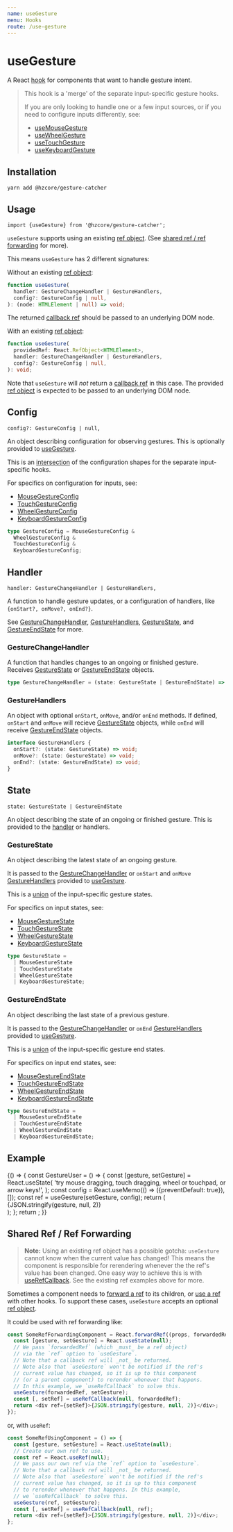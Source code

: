 ```yaml
---
name: useGesture
menu: Hooks
route: /use-gesture
---
```



# useGesture

A React [hook] for components that want to handle gesture intent.

> This hook is a 'merge' of the separate input-specific gesture hooks.
>
> If you are only looking to handle one or a few input sources,
> or if you need to configure inputs differently, see:
>
> - [useMouseGesture]
> - [useWheelGesture]
> - [useTouchGesture]
> - [useKeyboardGesture]

## Installation

```shell
yarn add @hzcore/gesture-catcher
```

## Usage

```
import {useGesture} from '@hzcore/gesture-catcher';
```

`useGesture` supports using an existing [ref object].
(See [shared ref / ref forwarding] for more).

This means `useGesture` has 2 different signatures:

Without an existing [ref object]:

```ts
function useGesture(
  handler: GestureChangeHandler | GestureHandlers,
  config?: GestureConfig | null,
): (node: HTMLElement | null) => void;
```

The returned [callback ref] should be passed to an underlying DOM node.

With an existing [ref object]:

```ts
function useGesture(
  providedRef: React.RefObject<HTMLElement>,
  handler: GestureChangeHandler | GestureHandlers,
  config?: GestureConfig | null,
): void;
```

Note that `useGesture` will _not_ return a [callback ref] in this case.
The provided [ref object] is expected to be passed to an underlying DOM node.

## Config

`config?: GestureConfig | null,`

An object describing configuration for observing gestures.
This is optionally provided to [useGesture].

This is an [intersection] of the configuration shapes
for the separate input-specific hooks.

For specifics on configuration for inputs, see:

- [MouseGestureConfig]
- [TouchGestureConfig]
- [WheelGestureConfig]
- [KeyboardGestureConfig]

```ts
type GestureConfig = MouseGestureConfig &
  WheelGestureConfig &
  TouchGestureConfig &
  KeyboardGestureConfig;
```

## Handler

`handler: GestureChangeHandler | GestureHandlers,`

A function to handle gesture updates, or a configuration of handlers,
like `{onStart?, onMove?, onEnd?}`.

See [GestureChangeHandler], [GestureHandlers],
[GestureState], and [GestureEndState] for more.

### GestureChangeHandler

A function that handles changes to an ongoing or finished gesture.
Receives [GestureState] or [GestureEndState] objects.

```ts
type GestureChangeHandler = (state: GestureState | GestureEndState) => void;
```

### GestureHandlers

An object with optional `onStart`, `onMove`, and/or `onEnd` methods.
If defined, `onStart` and `onMove` will recieve [GestureState] objects,
while `onEnd` will receive [GestureEndState] objects.

```ts
interface GestureHandlers {
  onStart?: (state: GestureState) => void;
  onMove?: (state: GestureState) => void;
  onEnd?: (state: GestureEndState) => void;
}
```

## State

`state: GestureState | GestureEndState`

An object describing the state of an ongoing or finished gesture.
This is provided to the [handler] or handlers.

### GestureState

An object describing the latest state of an ongoing gesture.

It is passed to the [GestureChangeHandler]
or `onStart` and `onMove` [GestureHandlers] provided to [useGesture].

This is a [union] of the input-specific gesture states.

For specifics on input states, see:

- [MouseGestureState]
- [TouchGestureState]
- [WheelGestureState]
- [KeyboardGestureState]

```ts
type GestureState =
  | MouseGestureState
  | TouchGestureState
  | WheelGestureState
  | KeyboardGestureState;
```

### GestureEndState

An object describing the last state of a previous gesture.

It is passed to the [GestureChangeHandler]
or `onEnd` [GestureHandlers] provided to [useGesture].

This is a [union] of the input-specific gesture end states.

For specifics on input end states, see:

- [MouseGestureEndState]
- [TouchGestureEndState]
- [WheelGestureEndState]
- [KeyboardGestureEndState]

```ts
type GestureEndState =
  | MouseGestureEndState
  | TouchGestureEndState
  | WheelGestureEndState
  | KeyboardGestureEndState;
```

## Example

<Playground>
  {() => {
    const GestureUser = () => {
      const [gesture, setGesture] = React.useState(
        'try mouse dragging, touch dragging, wheel or touchpad, or arrow keys!',
      );
      const config = React.useMemo(() => ({preventDefault: true}), []);
      const ref = useGesture(setGesture, config);
      return (
        <div
          ref={ref}
          style={{
            display: 'flex',
            justifyContent: 'center',
            alignItems: 'center',
            width: '100%',
            height: 250,
            fontSize: '2em',
          }}
        >
          {JSON.stringify(gesture, null, 2)}
        </div>
      );
    };
    return <GestureUser />;
  }}
</Playground>

## Shared Ref / Ref Forwarding

> **Note:** Using an existing ref object has a possible gotcha:
> `useGesture` cannot know when the current value has changed!
> This means the component is responsible for rerendering
> whenever the the ref's value has been changed.
> One easy way to achieve this is with [useRefCallback].
> See the existing ref examples above for more.

Sometimes a component needs to [forward a ref] to its children,
or [use a ref][useref] with other hooks.
To support these cases, `useGesture` accepts an optional [ref object].

It could be used with ref forwarding like:

```js
const SomeRefForwardingComponent = React.forwardRef((props, forwardedRef) => {
  const [gesture, setGesture] = React.useState(null);
  // We pass `forwardedRef` (which _must_ be a ref object)
  // via the `ref` option to `useGesture`.
  // Note that a callback ref will _not_ be returned.
  // Note also that `useGesture` won't be notified if the ref's
  // current value has changed, so it is up to this component
  // (or a parent component) to rerender whenever that happens.
  // In this example, we `useRefCallback` to solve this.
  useGesture(forwardedRef, setGesture);
  const [, setRef] = useRefCallback(null, forwardedRef);
  return <div ref={setRef}>{JSON.stringify(gesture, null, 2)}</div>;
});
```

or, with `useRef`:

```js
const SomeRefUsingComponent = () => {
  const [gesture, setGesture] = React.useState(null);
  // Create our own ref to use.
  const ref = React.useRef(null);
  // We pass our own ref via the `ref` option to `useGesture`.
  // Note that a callback ref will _not_ be returned.
  // Note also that `useGesture` won't be notified if the ref's
  // current value has changed, so it is up to this component
  // to rerender whenever that happens. In this example,
  // we `useRefCallback` to solve this.
  useGesture(ref, setGesture);
  const [, setRef] = useRefCallback(null, ref);
  return <div ref={setRef}>{JSON.stringify(gesture, null, 2)}</div>;
};
```

[hook]: https://reactjs.org/docs/hooks-overview.html
[ref]: https://reactjs.org/docs/refs-and-the-dom.html
[useref]: https://reactjs.org/docs/hooks-reference.html#useref
[ref object]: https://reactjs.org/docs/refs-and-the-dom.html#accessing-refs
[callback ref]: https://reactjs.org/docs/refs-and-the-dom.html#callback-refs
[forward a ref]: https://reactjs.org/docs/forwarding-refs.html
[union]: https://www.typescriptlang.org/docs/handbook/advanced-types.html#union-types
[intersection]: https://www.typescriptlang.org/docs/handbook/advanced-types.html#intersection-types
[installation]: #installation
[usage]: #usage
[config]: #config
[handler]: #handler
[state]: #state
[example]: #example
[shared ref / ref forwarding]: #shared-ref--ref-forwarding
[usegesture]: #usage
[gesturechangehandler]: #gesturechangehandler
[gesturehandlers]: #gesturehandlers
[gestureconfig]: #gestureconfig
[gesturestate]: #gesturestate
[gestureendstate]: #gestureendstate
[userefcallback]: /use-ref-callback
[usemousegesture]: /use-mouse-gesture
[usewheelgesture]: /use-wheel-gesture
[usetouchgesture]: /use-touch-gesture
[usekeyboardgesture]: /use-keyboard-gesture
[mousegesturestate]: /use-mouse-gesture#mousegesturestate
[touchgesturestate]: /use-touch-gesture#touchgesturestate
[wheelgesturestate]: /use-wheel-gesture#wheelgesturestate
[keyboardgesturestate]: /use-keyboard-gesture#keyboardgesturestate
[mousegestureendstate]: /use-mouse-gesture#mousegestureendstate
[touchgestureendstate]: /use-touch-gesture#touchgestureendstate
[wheelgestureendstate]: /use-wheel-gesture#wheelgestureendstate
[keyboardgestureendstate]: /use-keyboard-gesture#keyboardgestureendstate
[mousegestureconfig]: /use-mouse-gesture#mousegestureconfig
[touchgestureconfig]: /use-touch-gesture#touchgestureconfig
[wheelgestureconfig]: /use-wheel-gesture#wheelgestureconfig
[keyboardgestureconfig]: /use-keyboard-gesture#keyboardgestureconfig
